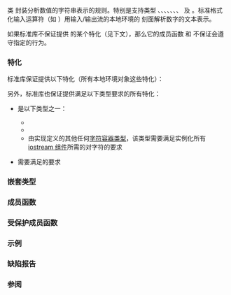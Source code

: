 {{cpp/title|num_get}}
{{cpp/locale/num_get/navbar}}
{{ddcl|header=locale|
template&lt; 
    class CharT,
    class InputIt = std::istreambuf_iterator&lt;CharT&gt;
&gt; class num_get;
}}

类 {{tt|std::num_get}} 封装分析数值的字符串表示的规则。特别是支持类型 {{c/core|bool}}、{{c/core|unsigned short}}、{{c/core|unsigned int}}、{{c/core|long}}、{{c/core|unsigned long}}{{rev inl|since=c++11|、{{c/core|long long}}、{{c/core|unsigned long long}}}}、{{c/core|float}}、{{c/core|double}}、{{c/core|long double}} 及 {{c/core|void*}}。标准格式化输入运算符（如 {{c|cin &gt;&gt; n;}}）用输入/输出流的本地环境的 {{tt|std::num_get}} 刻面解析数字的文本表示。

{{inheritance diagram/std-num_get}}

如果标准库不保证提供 {{tt|std::num_get}} 的某个特化（见下文），那么它的成员函数 {{lc|get()}} 和 {{lc|do_get()}} 不保证会遵守指定的行为。

===特化===
标准库保证提供以下特化（所有本地环境对象{{rlp|locale|都需要实现}}这些特化）：
{{dsc begin}}
{{dsc header|locale}}
{{dsc|{{c/core|std::num_get&lt;char&gt;}}|创建数字的窄字符串分析}}
{{dsc|{{c/core|std::num_get&lt;wchar_t&gt;}}|创建数字的宽字符串分析}}
{{dsc end}}

另外，标准库也保证提供满足以下类型要求的所有特化：
* {{tt|CharT}} 是以下类型之一：
** {{c/core|char}}
** {{c/core|wchar_t}}
** 由实现定义的其他任何[[cpp/string|字符容器类型]]，该类型需要满足实例化所有 [[cpp/io|iostream 组件]]所需的对字符的要求
* {{tt|InputIt}} 需要满足{{named req|InputIterator}}的要求

===嵌套类型===
{{dsc begin}}
{{dsc hitem|类型|定义}}
{{dsc|{{tt|char_type}}|{{tt|CharT}}}}
{{dsc|{{tt|iter_type}}|{{tt|InputIt}}}}
{{dsc end}}

{{cpp/locale/facet data members}}

===成员函数===
{{dsc begin}}
{{dsc mem ctor|cpp/locale/num_get/num_get|构造新的 {{tt|num_get}} 刻面}}
{{dsc mem fun|cpp/locale/num_get/get|调用 {{tt|do_get}}}}
{{dsc end}}

===受保护成员函数===
{{dsc begin}}
{{dsc prot mem dtor|cpp/locale/num_get/~num_get|析构 {{tt|num_get}} 刻面}}
{{dsc prot mem vfun|cpp/locale/num_get/get|title=do_get|从输入流分析数字}}
{{dsc end}}

===示例===
{{example
|code=
#include &lt;iostream&gt;
#include &lt;iterator&gt;
#include &lt;locale&gt;
#include &lt;sstream&gt;
#include &lt;string&gt;

int main()
{
    std::string de_double = "1.234.567,89";
    std::string us_double = "1,234,567.89";
    
    // 使用流进行分析
    std::istringstream de_in(de_double);
    de_in.imbue(std::locale("de_DE.UTF-8"));
    double f1;
    de_in &gt;&gt; f1;
    
    std::istringstream us_in(de_double);
    us_in.imbue(std::locale("en_US.UTF-8"));
    double f2;
    us_in &gt;&gt; f2;
    
    std::cout &lt;&lt; "用 de_DE 和 en_US 本地环境将" &lt;&lt; de_double
              &lt;&lt; " 解析为 double 分别得到 " &lt;&lt; std::fixed
              &lt;&lt; f1 &lt;&lt; " 和 " &lt;&lt; f2 &lt;&lt; '\n';
    
    // 直接使用刻面
    std::istringstream s3(us_double);
    s3.imbue(std::locale("en_US.UTF-8"));
    
    auto&amp; f = std::use_facet&lt;std::num_get&lt;char&gt;&gt;(s3.getloc());
    std::istreambuf_iterator&lt;char&gt; beg(s3), end;
    double f3;
    std::ios::iostate err;
    f.get(beg, end, s3, err, f3);
    
    std::cout &lt;&lt; "使用原始 en_US 刻面将" &lt;&lt; us_double
              &lt;&lt; " 解析为 double 得到 " &lt;&lt; f3 &lt;&lt; '\n';
}
|output=
用 de_DE 和 en_US 本地环境将 1.234.567,89 解析为 double 分别得到 1234567.890000 和 1.234000
使用原始 en_US 平面将 1,234,567.89 解析为 double 得到 1234567.890000
}}

===缺陷报告===
{{dr list begin}}
{{dr list item|wg=lwg|dr=427|std=C++98|before={{tt|num_put}} 保证接受任何满足实例化所有&lt;br&gt;iostream 组件所需的对字符类型的要求的 {{tt|CharT}}|after=只保证接受 {{c/core|char}}、{{c/core|wchar_t}}&lt;br&gt;和其他由实现定义的字符类型}}
{{dr list item|wg=lwg|dr=2392|std=C++98|before={{tt|num_put}} 能够保证接受的 {{tt|CharT}} 只有字符类型|after=可以保证接受由实现定义的字符容器类型}}
{{dr list end}}

===参阅===
{{dsc begin}}
{{dsc inc|cpp/locale/dsc numpunct}}
{{dsc inc|cpp/locale/dsc num_put}}
{{dsc inc|cpp/io/basic_istream/dsc operator_gtgt}}
{{dsc end}}

{{langlinks|de|en|es|fr|it|ja|pt|ru}}